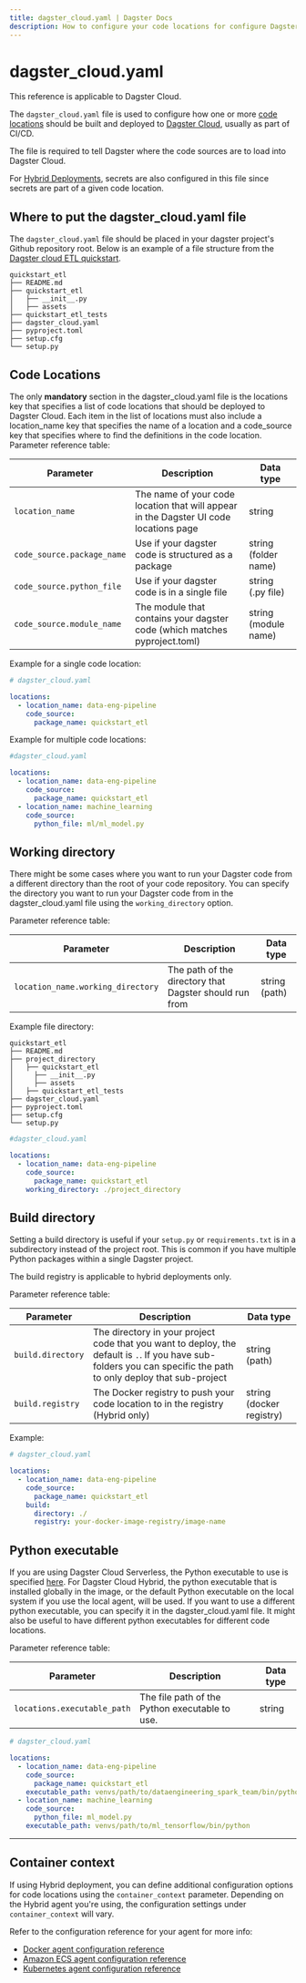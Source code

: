 ```yaml
---
title: dagster_cloud.yaml | Dagster Docs
description: How to configure your code locations for configure Dagster Cloud
---
```


# dagster_cloud.yaml

<Note>This reference is applicable to Dagster Cloud.</Note>

The `dagster_cloud.yaml` file is used to configure how one or more [code locations](/dagster-cloud/managing-deployments/code-locations) should be built and deployed to [Dagster Cloud](/dagster-cloud), usually as part of CI/CD.

The file is required to tell Dagster where the code sources are to load into Dagster Cloud.

For [Hybrid Deployments](/dagster-cloud/deployment/hybrid), secrets are also configured in this file since secrets are part of a given code location.

## Where to put the dagster_cloud.yaml file

The `dagster_cloud.yaml` file should be placed in your dagster project's Github repository root. Below is an example of a file structure from the [Dagster cloud ETL quickstart](https://github.com/dagster-io/dagster/tree/master/examples/quickstart_etl).

```shell
quickstart_etl
├── README.md
├── quickstart_etl
│   ├── __init__.py
│   ├── assets
├── quickstart_etl_tests
├── dagster_cloud.yaml
├── pyproject.toml
├── setup.cfg
└── setup.py
```

## Code Locations

The only **mandatory** section in the dagster_cloud.yaml file is the locations key that specifies a list of code locations that should be deployed to Dagster Cloud. Each item in the list of locations must also include a location_name key that specifies the name of a location and a code_source key that specifies where to find the definitions in the code location.
Parameter reference table:

| Parameter                            | Description                                                                           | Data type            |
| ------------------------------------ | ------------------------------------------------------------------------------------- | -------------------- |
| `location_name`            | The name of your code location that will appear in the Dagster UI code locations page | string               |
| `code_source.package_name` | Use if your dagster code is structured as a package                                   | string (folder name) |
| `code_source.python_file`  | Use if your dagster code is in a single file                                          | string (.py file)    |
| `code_source.module_name`  | The module that contains your dagster code (which matches pyproject.toml)                                            | string (module name) |

Example for a single code location:

```yaml
# dagster_cloud.yaml

locations:
  - location_name: data-eng-pipeline
    code_source:
      package_name: quickstart_etl
```

Example for multiple code locations:

```yaml
#dagster_cloud.yaml

locations:
  - location_name: data-eng-pipeline
    code_source:
      package_name: quickstart_etl
  - location_name: machine_learning
    code_source:
      python_file: ml/ml_model.py
```

## Working directory

There might be some cases where you want to run your Dagster code from a different directory than the root of your code repository. You can specify the directory you want to run your Dagster code from in the dagster_cloud.yaml file using the `working_directory` option.

Parameter reference table:

| Parameter           | Description                                            | Data type     |
| ------------------- | ------------------------------------------------------ | ------------- |
| `location_name.working_directory` | The path of the directory that Dagster should run from | string (path) |

Example file directory:

```shell
quickstart_etl
├── README.md
├── project_directory
│   ├── quickstart_etl
│     ├── __init__.py
│     ├── assets
│   ├── quickstart_etl_tests
├── dagster_cloud.yaml
├── pyproject.toml
├── setup.cfg
└── setup.py
```

```yaml
#dagster_cloud.yaml

locations:
  - location_name: data-eng-pipeline
    code_source:
      package_name: quickstart_etl
    working_directory: ./project_directory
```

## Build directory

Setting a build directory is useful if your `setup.py` or `requirements.txt` is in a subdirectory instead of the project root. This is common if you have multiple Python packages within a single Dagster project.


The build registry is applicable to hybrid deployments only.

Parameter reference table:

| Parameter                   | Description                                                                                                                                                       | Data type                |
| --------------------------- | ----------------------------------------------------------------------------------------------------------------------------------------------------------------- | ------------------------ |
| `build.directory` | The directory in your project code that you want to deploy, the default is `.`. If you have sub-folders you can specific the path to only deploy that sub-project | string (path)            |
| `build.registry`  | The Docker registry to push your code location to in the registry (Hybrid only)                                                                                   | string (docker registry) |

Example:

```yaml
# dagster_cloud.yaml

locations:
  - location_name: data-eng-pipeline
    code_source:
      package_name: quickstart_etl
    build:
      directory: ./
      registry: your-docker-image-registry/image-name
```

## Python executable

If you are using Dagster Cloud Serverless, the Python executable to use is specified [here](https://docs.dagster.io/dagster-cloud/deployment/serverless#using-a-different-python-version). For Dagster Cloud Hybrid, the python executable that is installed globally in the image, or the default Python executable on the local system if you use the local agent, will be used. If you want to use a different python executable, you can specify it in the dagster_cloud.yaml file. It might also be useful to have different python executables for different code locations.

Parameter reference table:

| Parameter                   | Description                            | Data type     |
| --------------------------- | -------------------------------------- | ------------- |
| `locations.executable_path` | The file path of the Python executable to use.  | string |

```yaml
# dagster_cloud.yaml

locations:
  - location_name: data-eng-pipeline
    code_source:
      package_name: quickstart_etl
    executable_path: venvs/path/to/dataengineering_spark_team/bin/python
  - location_name: machine_learning
    code_source:
      python_file: ml_model.py
    executable_path: venvs/path/to/ml_tensorflow/bin/python
```

---

## Container context

If using Hybrid deployment, you can define additional configuration options for code locations using 
the `container_context` parameter. Depending on the Hybrid agent you're using, the configuration settings under `container_context` will vary.

Refer to the configuration reference for your agent for more info: 

- [Docker agent configuration reference](/dagster-cloud/deployment/agents/docker/configuration-reference)
- [Amazon ECS agent configuration reference](/dagster-cloud/deployment/agents/amazon-ecs/configuration-reference#amazon-ecs-agent-configuration-reference)
- [Kubernetes agent configuration reference](/dagster-cloud/deployment/agents/kubernetes/configuration-reference)
